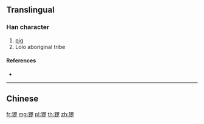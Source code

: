 {{character info/new}}
{{also|玀}}
==Translingual==

===Han character===
{{Han char|rn=94|rad=犬|as=08|sn=11|four=|canj=KHWLN|ids=⿰犭罗}}

# [[pig]]
# Lolo aboriginal tribe

====References====
* {{Han ref|kx=0714.051|hdz=21353.080|uh=7321|ud=29473}}

----

==Chinese==
{{zh-see|玀}}

[[fr:猡]]
[[mg:猡]]
[[pl:猡]]
[[th:猡]]
[[zh:猡]]